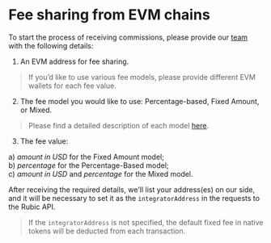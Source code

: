 # Fee sharing from EVM chains

To start the process of receiving commissions, please provide our [team](https://t.me/RubicPartnershipBot) with the following details:

1. An EVM address for fee sharing.

>
> If you’d like to use various fee models, please provide different EVM wallets for each fee value.

2. The fee model you would like to use: Percentage-based, Fixed Amount, or Mixed.

>
> Please find a detailed description of each model [here](https://docs.rubic.finance/rubic-api/monetization-and-fees).

3. The fee value:

a) *amount in USD* for the Fixed Amount model;  
b) *percentage* for the Percentage-Based model;  
с) *amount in USD* and *percentage* for the Mixed model.

After receiving the required details, we'll list your address(es) on our side, and it will be necessary to set it as the `integratorAddress` in the requests to the Rubic API.

>
> If the `integratorAddress` is not specified, the default fixed fee in native tokens will be deducted from each transaction.

